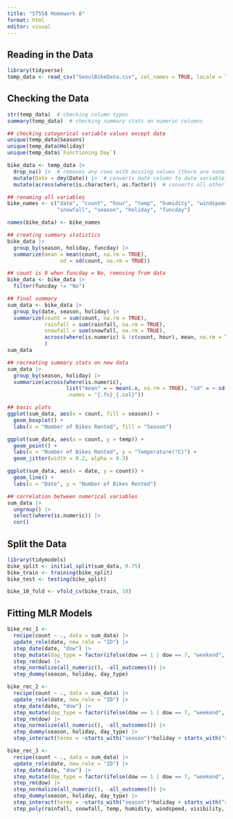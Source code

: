 ```yaml
---
title: "ST558 Homework 8"
format: html
editor: visual
---
```


## Reading in the Data
```r
library(tidyverse)
temp_data <- read_csv("SeoulBikeData.csv", col_names = TRUE, locale = locale(encoding="latin1"))
```

## Checking the Data
```r
str(temp_data)  # checking column types
summary(temp_data)  # checking summary stats on numeric columns

## checking categorical variable values except date
unique(temp_data$Seasons)
unique(temp_data$Holiday)
unique(temp_data$`Functioning Day`)
```

```r
bike_data <- temp_data |>
  drop_na() |>  # removes any rows with missing values (there are none)
  mutate(Date = dmy(Date)) |>  # converts date column to date variable
  mutate(across(where(is.character), as.factor))  # converts all other character columns into factors

## renaming all variables
bike_names <- c("date", "count", "hour", "temp", "humidity", "windspeed", "visibility", "dewpoint", "radiation", "rainfall",
                "snowfall", "season", "holiday", "funcday")

names(bike_data) <- bike_names
```

```r
## creating summary statistics
bike_data |>
  group_by(season, holiday, funcday) |>
  summarize(mean = mean(count, na.rm = TRUE), 
                 sd = sd(count, na.rm = TRUE))

## count is 0 when funcday = No, removing from data
bike_data <- bike_data |>
  filter(funcday != "No")
```

```r
## final summary
sum_data <- bike_data |>
  group_by(date, season, holiday) |>
  summarize(count = sum(count, na.rm = TRUE),
            rainfall = sum(rainfall, na.rm = TRUE),
            snowfall = sum(snowfall, na.rm = TRUE),
            across(where(is.numeric) & !c(count, hour), mean, na.rm = TRUE)
            )
sum_data
```

```r
## recreating summary stats on new data
sum_data |>
  group_by(season, holiday) |>
  summarize(across(where(is.numeric),
                   list("mean" = ~ mean(.x, na.rm = TRUE), "sd" = ~ sd(.x, na.rm = TRUE)),
                   .names = "{.fn}_{.col}"))
```

```r
## basic plots
ggplot(sum_data, aes(x = count, fill = season)) +
  geom_boxplot() +
  labs(x = "Number of Bikes Rented", fill = "Season")

ggplot(sum_data, aes(x = count, y = temp)) +
  geom_point() +
  labs(x = "Number of Bikes Rented", y = "Temperature(°C)") +
  geom_jitter(width = 0.2, alpha = 0.3)

ggplot(sum_data, aes(x = date, y = count)) +
  geom_line() +
  labs(x = "Date", y = "Number of Bikes Rented")
```

```r
## correlation between numerical variables
sum_data |>
  ungroup() |>
  select(where(is.numeric)) |>
  cor()
```

## Split the Data
```r
library(tidymodels)
bike_split <- initial_split(sum_data, 0.75)
bike_train <- training(bike_split)
bike_test <- testing(bike_split)
```

```r
bike_10_fold <- vfold_cv(bike_train, 10)
```

## Fitting MLR Models
```r
bike_rec_1 <- 
  recipe(count ~ ., data = sum_data) |>
  update_role(date, new_role = "ID") |>
  step_date(date, "dow") |>
  step_mutate(day_type = factor(ifelse(dow == 1 | dow == 7, "weekend", "weekday"))) |>
  step_rm(dow) |>
  step_normalize(all_numeric(), -all_outcomes()) |>
  step_dummy(season, holiday, day_type)
```

```r
bike_rec_2 <- 
  recipe(count ~ ., data = sum_data) |>
  update_role(date, new_role = "ID") |>
  step_date(date, "dow") |>
  step_mutate(day_type = factor(ifelse(dow == 1 | dow == 7, "weekend", "weekday"))) |>
  step_rm(dow) |>
  step_normalize(all_numeric(), -all_outcomes()) |>
  step_dummy(season, holiday, day_type) |>
  step_interact(terms = ~starts_with("season")*holiday + starts_with("season")*temp + temp*rain)
```

```r
bike_rec_3 <- 
  recipe(count ~ ., data = sum_data) |>
  update_role(date, new_role = "ID") |>
  step_date(date, "dow") |>
  step_mutate(day_type = factor(ifelse(dow == 1 | dow == 7, "weekend", "weekday"))) |>
  step_rm(dow) |>
  step_normalize(all_numeric(), -all_outcomes()) |>
  step_dummy(season, holiday, day_type) |>
  step_interact(terms = ~starts_with("season")*holiday + starts_with("season")*temp + temp*rain) |>
  step_poly(rainfall, snowfall, temp, humidity, windspeed, visibility, dewpoint, radiation, degree = 2)
```


